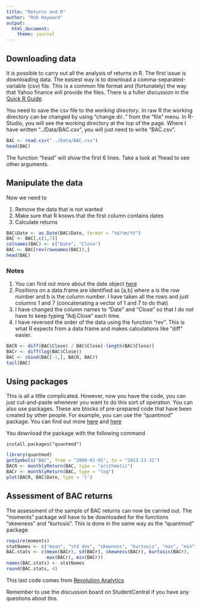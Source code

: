 ---
title: "Returns and R"
author: "Rob Hayward"
output: 
  html_document: 
    theme: journal
---
## Downloading data
It is possible to carry out all the analysis of returns in R. The first issue is downloading data.  The easiest way is to download a comma-separated-variable (csv) file.  This is a common file format and (fortunately) the way that Yahoo finance will provide the files. There is a fuller discussion in the [Quick R Guide](http://www.statmethods.net/input/importingdata.html).

You need to save the csv file to the *working directory*.  In raw R the working directory can be changed by using "change dir.." from the "file" menu.  In R-Studio, you will see the working directory at the top of the page.  Where I have written "../Data/BAC.csv", you will just need to write "BAC.csv".  

```{r}
BAC <- read.csv("../Data/BAC.csv")
head(BAC)
```
The function "head" will show the first 6 lines.  Take a look at ?head to see other arguments.  

## Manipulate the data
Now we need to 

1. Remove the data that is not wanted
2. Make sure that R knows that the first column contains dates 
3. Calculate returns

```{r}
BAC$Date <- as.Date(BAC$Date, format = "%d/%m/%Y")
BAC <- BAC[,c(1,7)]
colnames(BAC) <- c("Date", "Close")
BAC <- BAC[rev(rownames(BAC)),]
head(BAC)
```
### Notes
1. You can find out more about the date object [here](http://www.statmethods.net/input/dates.html)
2. Positions on a data.frame are identified as [a,b] where a is the row number and b is the column number.  I have taken all the rows and just columns 1 and 7 (concatenating a vector of 1 and 7 to do that)
3. I have changed the column names to "Date" and "Close" so that I do not have to keep typing "Adj.Close" each time.
4. I have reversed the order of the data using the function "rev".  This is what R expects from a data frame and makes calculations like "diff" easier. 
```{r}
BACR <- diff(BAC$Close) / BAC$Close[-length(BAC$Close)] 
BACr <- diff(log(BAC$Close))
BAC <- cbind(BAC[-1,], BACR, BACr)
tail(BAC)
```
## Using packages
This is all a little complicated.  However, now you have the code, you can just cut-and-paste whenever you want to do this sort of operation.  You can also use packages.  These are blocks of pre-prepared code that have been created by other people. For example, you can use the "quantmod" package.  You can find out more [here](https://cran.r-project.org/web/packages/quantmod/index.html) and [here](http://www.quantmod.com/)

You download the package with the following command
```
install.packages("quantmod")
```

```{r, message=FALSE, warning=FALSE}
library(quantmod)
getSymbols("BAC", from = "2000-01-01", to = "2013-12-31")
BACR <- monthlyReturn(BAC, type = "arithmetic")
BACr <- monthlyReturn(BAC, type = "log")
plot(BACR, BAC$Date, type = 'l')
```

## Assessment of BAC returns

The assessment of the sample of BAC returns can now be carried out.  The "moments" package will have to be downloaded for the functions "skewness" and "kurtosis". This is done in the same way as the "quantmod" package.  
```{r, warning=FALSE, message=FALSE}
require(moments)
statNames <- c("mean", "std dev", "skewness", "kurtosis", "max", "min")
BAC.stats <- c(mean(BACr), sd(BACr), skewness(BACr), kurtosis(BACr), 
               max(BACr), min(BACr))
names(BAC.stats) <- statNames
round(BAC.stats, 4)
```
This last code comes from [Revolution Analytics](http://blog.revolutionanalytics.com/2014/01/quantitative-finance-applications-in-r.html)

Remember to use the discussion board on StudentCentral if you have any questions about this. 